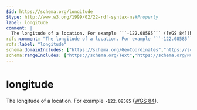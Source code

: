 ```yaml
---
$id: https://schema.org/longitude
$type: http://www.w3.org/1999/02/22-rdf-syntax-ns#Property
label: longitude
comment: |
  The longitude of a location. For example ```-122.08585``` ([WGS 84](https://en.wikipedia.org/wiki/World_Geodetic_System)).
rdfs:comment: "The longitude of a location. For example ```-122.08585``` ([WGS 84](https://en.wikipedia.org/wiki/World_Geodetic_System))."
rdfs:label: "longitude"
schema:domainIncludes: ["https://schema.org/GeoCoordinates","https://schema.org/Place"]
schema:rangeIncludes: ["https://schema.org/Text","https://schema.org/Number"]
---
```


# longitude

The longitude of a location. For example ```-122.08585``` ([WGS 84](https://en.wikipedia.org/wiki/World_Geodetic_System)).

